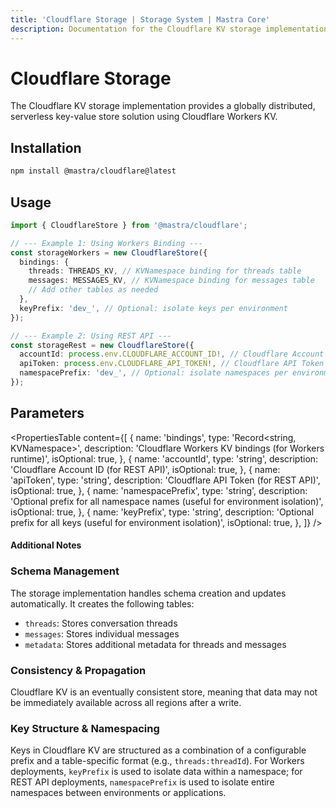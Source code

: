 ```yaml
---
title: 'Cloudflare Storage | Storage System | Mastra Core'
description: Documentation for the Cloudflare KV storage implementation in Mastra.
---
```


# Cloudflare Storage

The Cloudflare KV storage implementation provides a globally distributed, serverless key-value store solution using Cloudflare Workers KV.

## Installation

```bash copy
npm install @mastra/cloudflare@latest
```

## Usage

```typescript copy showLineNumbers
import { CloudflareStore } from '@mastra/cloudflare';

// --- Example 1: Using Workers Binding ---
const storageWorkers = new CloudflareStore({
  bindings: {
    threads: THREADS_KV, // KVNamespace binding for threads table
    messages: MESSAGES_KV, // KVNamespace binding for messages table
    // Add other tables as needed
  },
  keyPrefix: 'dev_', // Optional: isolate keys per environment
});

// --- Example 2: Using REST API ---
const storageRest = new CloudflareStore({
  accountId: process.env.CLOUDFLARE_ACCOUNT_ID!, // Cloudflare Account ID
  apiToken: process.env.CLOUDFLARE_API_TOKEN!, // Cloudflare API Token
  namespacePrefix: 'dev_', // Optional: isolate namespaces per environment
});
```

## Parameters

<PropertiesTable
  content={[
    {
      name: 'bindings',
      type: 'Record<string, KVNamespace>',
      description: 'Cloudflare Workers KV bindings (for Workers runtime)',
      isOptional: true,
    },
    {
      name: 'accountId',
      type: 'string',
      description: 'Cloudflare Account ID (for REST API)',
      isOptional: true,
    },
    {
      name: 'apiToken',
      type: 'string',
      description: 'Cloudflare API Token (for REST API)',
      isOptional: true,
    },
    {
      name: 'namespacePrefix',
      type: 'string',
      description: 'Optional prefix for all namespace names (useful for environment isolation)',
      isOptional: true,
    },
    {
      name: 'keyPrefix',
      type: 'string',
      description: 'Optional prefix for all keys (useful for environment isolation)',
      isOptional: true,
    },
  ]}
/>

#### Additional Notes

### Schema Management

The storage implementation handles schema creation and updates automatically. It creates the following tables:

- `threads`: Stores conversation threads
- `messages`: Stores individual messages
- `metadata`: Stores additional metadata for threads and messages

### Consistency & Propagation

Cloudflare KV is an eventually consistent store, meaning that data may not be immediately available across all regions after a write.

### Key Structure & Namespacing

Keys in Cloudflare KV are structured as a combination of a configurable prefix and a table-specific format (e.g., `threads:threadId`).
For Workers deployments, `keyPrefix` is used to isolate data within a namespace; for REST API deployments, `namespacePrefix` is used to isolate entire namespaces between environments or applications.

